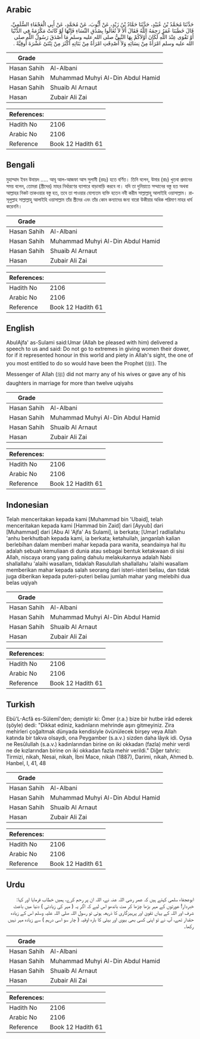 ## Arabic


<div dir="rtl" lang="ar" style={{fontSize:'larger',backgroundColor:'#f8f9fa',padding:20}}>
حَدَّثَنَا مُحَمَّدُ بْنُ عُبَيْدٍ، حَدَّثَنَا حَمَّادُ بْنُ زَيْدٍ، عَنْ أَيُّوبَ، عَنْ مُحَمَّدٍ، عَنْ أَبِي الْعَجْفَاءِ السُّلَمِيِّ، قَالَ خَطَبَنَا عُمَرُ رَحِمَهُ اللَّهُ فَقَالَ أَلاَ لاَ تُغَالُوا بِصُدُقِ النِّسَاءِ فَإِنَّهَا لَوْ كَانَتْ مَكْرُمَةً فِي الدُّنْيَا أَوْ تَقْوَى عِنْدَ اللَّهِ لَكَانَ أَوْلاَكُمْ بِهَا النَّبِيُّ صلى الله عليه وسلم مَا أَصْدَقَ رَسُولُ اللَّهِ صلى الله عليه وسلم امْرَأَةً مِنْ نِسَائِهِ وَلاَ أُصْدِقَتِ امْرَأَةٌ مِنْ بَنَاتِهِ أَكْثَرَ مِنْ ثِنْتَىْ عَشْرَةَ أُوقِيَّةً ‏.‏
</div>
<div style={{backgroundColor:'#f8f9fa',padding:20, marginBottom: 10}}><table> <thead> <tr> <th>Grade</th> <th></th> </tr> </thead> <tbody> <tr><td>Hasan Sahih</td><td>Al-Albani</td></tr><tr><td>Hasan Sahih</td><td>Muhammad Muhyi Al-Din Abdul Hamid</td></tr><tr><td>Hasan Sahih</td><td>Shuaib Al Arnaut</td></tr><tr><td>Hasan</td><td>Zubair Ali Zai</td></tr></tbody></table><table> <thead> <tr> <th>References:</th> <th></th> </tr> </thead> <tbody><tr><td>Hadith No</td><td>2106</td></tr><tr><td>Arabic No</td><td>2106</td></tr><tr><td>Reference</td><td>Book 12 Hadith 61</td></tr></tbody></table></div>

## Bengali


<div dir="ltr" lang="bn" style={{fontSize:'larger',backgroundColor:'#f8f9fa',padding:20}}>
মুহাম্মাদ ইবন উবায়দ ..... আবূ আল-আজফা আস সুলামী (রহঃ) হতে বর্ণিত। তিনি বলেন, উমার (রাঃ) খুতবা প্রদানের সময় বলেন, তোমরা (স্ত্রীদের) মাহর নির্ধারণের ব্যাপারে বাড়াবাড়ি করবে না। যদি তা দুনিয়াতে সম্মানের বস্তু হত অথবা আল্লাহর নিকট তাকওয়ার বস্তু হত, তবে তা পাওয়ার যোগ্যতম ব্যক্তি হতেন নবী করীম সাল্লাল্লাহু আলাইহি ওয়াসাল্লাম। রাসূলুল্লাহ সাল্লাল্লাহু আলাইহি ওয়াসাল্লাম তাঁর স্ত্রীদের এবং তাঁর কোন কন্যাদের জন্য বারো উকীয়ার অধিক পরিমাণ মাহর ধার্য করেননি।
</div>
<div style={{backgroundColor:'#f8f9fa',padding:20, marginBottom: 10}}><table> <thead> <tr> <th>Grade</th> <th></th> </tr> </thead> <tbody> <tr><td>Hasan Sahih</td><td>Al-Albani</td></tr><tr><td>Hasan Sahih</td><td>Muhammad Muhyi Al-Din Abdul Hamid</td></tr><tr><td>Hasan Sahih</td><td>Shuaib Al Arnaut</td></tr><tr><td>Hasan</td><td>Zubair Ali Zai</td></tr></tbody></table><table> <thead> <tr> <th>References:</th> <th></th> </tr> </thead> <tbody><tr><td>Hadith No</td><td>2106</td></tr><tr><td>Arabic No</td><td>2106</td></tr><tr><td>Reference</td><td>Book 12 Hadith 61</td></tr></tbody></table></div>

## English


<div dir="ltr" lang="en" style={{fontSize:'larger',backgroundColor:'#f8f9fa',padding:20}}>
AbulAjfa' as-Sulami said:Umar (Allah be pleased with him) delivered a speech to us and said: Do not go to extremes in giving women their dower, for if it represented honour in this world and piety in Allah's sight, the one of you most entitled to do so would have been the Prophet (ﷺ). The Messenger of Allah (ﷺ) did not marry any of his wives or gave any of his daughters in marriage for more than twelve uqiyahs
</div>
<div style={{backgroundColor:'#f8f9fa',padding:20, marginBottom: 10}}><table> <thead> <tr> <th>Grade</th> <th></th> </tr> </thead> <tbody> <tr><td>Hasan Sahih</td><td>Al-Albani</td></tr><tr><td>Hasan Sahih</td><td>Muhammad Muhyi Al-Din Abdul Hamid</td></tr><tr><td>Hasan Sahih</td><td>Shuaib Al Arnaut</td></tr><tr><td>Hasan</td><td>Zubair Ali Zai</td></tr></tbody></table><table> <thead> <tr> <th>References:</th> <th></th> </tr> </thead> <tbody><tr><td>Hadith No</td><td>2106</td></tr><tr><td>Arabic No</td><td>2106</td></tr><tr><td>Reference</td><td>Book 12 Hadith 61</td></tr></tbody></table></div>

## Indonesian


<div dir="ltr" lang="id" style={{fontSize:'larger',backgroundColor:'#f8f9fa',padding:20}}>
Telah menceritakan kepada kami [Muhammad bin 'Ubaid], telah menceritakan kepada kami [Hammad bin Zaid] dari [Ayyub] dari [Muhammad] dari [Abu Al 'Ajfa' As Sulami], ia berkata; [Umar] radliallahu 'anhu berkhutbah kepada kami, ia berkata; ketahuilah, janganlah kalian berlebihan dalam memberi mahar kepada para wanita, seandainya hal itu adalah sebuah kemuliaan di dunia atau sebagai bentuk ketakwaan di sisi Allah, niscaya orang yang paling dahulu melakukannya adalah Nabi shallallahu 'alaihi wasallam, tidaklah Rasulullah shallallahu 'alaihi wasallam memberikan mahar kepada salah seorang dari isteri-isteri beliau, dan tidak juga diberikan kepada puteri-puteri beliau jumlah mahar yang melebihi dua belas uqiyah
</div>
<div style={{backgroundColor:'#f8f9fa',padding:20, marginBottom: 10}}><table> <thead> <tr> <th>Grade</th> <th></th> </tr> </thead> <tbody> <tr><td>Hasan Sahih</td><td>Al-Albani</td></tr><tr><td>Hasan Sahih</td><td>Muhammad Muhyi Al-Din Abdul Hamid</td></tr><tr><td>Hasan Sahih</td><td>Shuaib Al Arnaut</td></tr><tr><td>Hasan</td><td>Zubair Ali Zai</td></tr></tbody></table><table> <thead> <tr> <th>References:</th> <th></th> </tr> </thead> <tbody><tr><td>Hadith No</td><td>2106</td></tr><tr><td>Arabic No</td><td>2106</td></tr><tr><td>Reference</td><td>Book 12 Hadith 61</td></tr></tbody></table></div>

## Turkish


<div dir="ltr" lang="tr" style={{fontSize:'larger',backgroundColor:'#f8f9fa',padding:20}}>
Ebü'L-Acfâ es-Sülemî'den; demiştir ki: Ömer (r.a.) bize bir hutbe irâd ederek (şöyle) dedi: "Dikkat ediniz, kadınların mehrinde aşırı gitmeyiniz. Zira mehirleri çoğaltmak dünyada kendisiyle övünülecek birşey veya Allah katında bir takva olsaydı, ona Peygamber (s.a.v.) sizden daha lâyık idi. Oysa ne Resûlullah (s.a.v.) kadınlarından birine on iki okkadan (fazla) mehir verdi ne de kızlarından birine on iki okkadan fazla mehir verildi." Diğer tahric: Tirmizi, nikah, Nesai, nikah, İbni Mace, nikah (1887), Darimi, nikah, Ahmed b. Hanbel, I, 41, 48
</div>
<div style={{backgroundColor:'#f8f9fa',padding:20, marginBottom: 10}}><table> <thead> <tr> <th>Grade</th> <th></th> </tr> </thead> <tbody> <tr><td>Hasan Sahih</td><td>Al-Albani</td></tr><tr><td>Hasan Sahih</td><td>Muhammad Muhyi Al-Din Abdul Hamid</td></tr><tr><td>Hasan Sahih</td><td>Shuaib Al Arnaut</td></tr><tr><td>Hasan</td><td>Zubair Ali Zai</td></tr></tbody></table><table> <thead> <tr> <th>References:</th> <th></th> </tr> </thead> <tbody><tr><td>Hadith No</td><td>2106</td></tr><tr><td>Arabic No</td><td>2106</td></tr><tr><td>Reference</td><td>Book 12 Hadith 61</td></tr></tbody></table></div>

## Urdu


<div dir="rtl" lang="ur" style={{fontSize:'larger',backgroundColor:'#f8f9fa',padding:20}}>
ابوعجفاء سلمی کہتے ہیں کہ عمر رضی اللہ عنہ نے، اللہ ان پر رحم کرے، ہمیں خطاب فرمایا اور کہا: خبردار! عورتوں کے مہر بڑھا چڑھا کر مت باندھو اس لیے کہ اگر یہ ( مہر کی زیادتی ) دنیا میں باعث شرف اور اللہ کے یہاں تقویٰ اور پرہیزگاری کا ذریعہ ہوتی تو رسول اللہ صلی اللہ علیہ وسلم اس کے زیادہ حقدار تھے، آپ نے تو اپنی کسی بھی بیوی اور بیٹی کا بارہ اوقیہ ( چار سو اسی درہم ) سے زیادہ مہر نہیں رکھا۔
</div>
<div style={{backgroundColor:'#f8f9fa',padding:20, marginBottom: 10}}><table> <thead> <tr> <th>Grade</th> <th></th> </tr> </thead> <tbody> <tr><td>Hasan Sahih</td><td>Al-Albani</td></tr><tr><td>Hasan Sahih</td><td>Muhammad Muhyi Al-Din Abdul Hamid</td></tr><tr><td>Hasan Sahih</td><td>Shuaib Al Arnaut</td></tr><tr><td>Hasan</td><td>Zubair Ali Zai</td></tr></tbody></table><table> <thead> <tr> <th>References:</th> <th></th> </tr> </thead> <tbody><tr><td>Hadith No</td><td>2106</td></tr><tr><td>Arabic No</td><td>2106</td></tr><tr><td>Reference</td><td>Book 12 Hadith 61</td></tr></tbody></table></div>